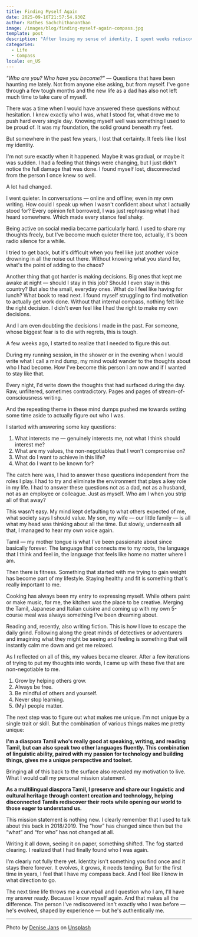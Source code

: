 ```yaml
---
title: Finding Myself Again
date: 2025-09-16T21:57:54.930Z
author: Rathes Sachchithananthan
image: /images/blog/finding-myself-again-compass.jpg
template: post
description: "After losing my sense of identity, I spent weeks rediscovering who I am beyond my roles as a dad or husband. Here's how I found my compass again through mind dumps, running sessions, and asking myself the hard questions."
categories:
  - Life
  - Compass
locale: en_US
---
```


_"Who are you? Who have you become?"_ — Questions that have been haunting me lately. Not from anyone else asking, but from myself. I've gone through a few tough months and the new life as a dad has also not left much time to take care of myself.

There was a time when I would have answered these questions without hesitation. I knew exactly who I was, what I stood for, what drove me to push hard every single day. Knowing myself well was something I used to be proud of. It was my foundation, the solid ground beneath my feet.

But somewhere in the past few years, I lost that certainty. It feels like I lost my identity.

I'm not sure exactly when it happened. Maybe it was gradual, or maybe it was sudden. I had a feeling that things were changing, but I just didn't notice the full damage that was done. I found myself lost, disconnected from the person I once knew so well.

A lot had changed.

I went quieter. In conversations — online and offline; even in my own writing. How could I speak up when I wasn't confident about what I actually stood for? Every opinion felt borrowed, I was just rephrasing what I had heard somewhere. Which made every stance feel shaky.

Being active on social media became particularly hard. I used to share my thoughts freely, but I've become much quieter there too, actually, it's been radio silence for a while.

I tried to get back, but it's difficult when you feel like just another voice drowning in all the noise out there. Without knowing what you stand for, what's the point of adding to the chaos?

Another thing that got harder is making decisions. Big ones that kept me awake at night — should I stay in this job? Should I even stay in this country? But also the small, everyday ones. What do I feel like having for lunch? What book to read next. I found myself struggling to find motivation to actually get work done. Without that internal compass, nothing felt like the right decision. I didn't even feel like I had the right to make my own decisions. 

And I am even doubting the decisions I made in the past. For someone, whose biggest fear is to die with regrets, this is tough.

A few weeks ago, I started to realize that I needed to figure this out.

During my running session, in the shower or in the evening when I would write what I call a mind dump, my mind would wander to the thoughts about who I had become. How I've become this person I am now and if I wanted to stay like that.

Every night, I'd write down the thoughts that had surfaced during the day. Raw, unfiltered, sometimes contradictory. Pages and pages of stream-of-consciousness writing.

And the repeating theme in these mind dumps pushed me towards setting some time aside to actually figure out who I was.

I started with answering some key questions:

1. What interests me — genuinely interests me, not what I think should interest me?
2. What are my values, the non-negotiables that I won't compromise on?
3. What do I want to achieve in this life?
4. What do I want to be known for?

The catch here was, I had to answer these questions independent from the roles I play. I had to try and eliminate the environment that plays a key role in my life. I had to answer these questions not as a dad, not as a husband, not as an employee or colleague. Just as myself. Who am I when you strip all of that away?

This wasn't easy. My mind kept defaulting to what others expected of me, what society says I should value. My son, my wife — our little family — is all what my head was thinking about all the time. But slowly, underneath all that, I managed to hear my own voice again.

Tamil — my mother tongue is what I've been passionate about since basically forever. The language that connects me to my roots, the language that I think and feel in, the language that feels like home no matter where I am.

Then there is fitness. Something that started with me trying to gain weight has become part of my lifestyle. Staying healthy and fit is something that's really important to me.

Cooking has always been my entry to expressing myself. While others paint or make music, for me, the kitchen was the place to be creative. Merging the Tamil, Japanese and Italian cuisine and coming up with my own 5-course meal was always something I've been dreaming about.

Reading and, recently, also writing fiction. This is how I love to escape the daily grind. Following along the great minds of detectives or adventurers and imagining what they might be seeing and feeling is something that will instantly calm me down and get me relaxed.

As I reflected on all of this, my values became clearer. After a few iterations of trying to put my thoughts into words, I came up with these five that are non-negotiable to me.

1. Grow by helping others grow.
2. Always be free.
3. Be mindful of others and yourself.
4. Never stop learning.
5. (My) people matter.

The next step was to figure out what makes me unique. I'm not unique by a single trait or skill. But the combination of various things makes me pretty unique:

**I'm a diaspora Tamil who's really good at speaking, writing, and reading Tamil, but can also speak two other languages fluently. This combination of linguistic ability, paired with my passion for technology and building things, gives me a unique perspective and toolset.**

Bringing all of this back to the surface also revealed my motivation to live. What I would call my personal mission statement.

**As a multilingual diaspora Tamil, I preserve and share our linguistic and cultural heritage through content creation and technology, helping disconnected Tamils rediscover their roots while opening our world to those eager to understand us.**

This mission statement is nothing new. I clearly remember that I used to talk about this back in 2018/2019. The “how” has changed since then but the “what” and “for who” has not changed at all.

Writing it all down, seeing it on paper, something shifted. The fog started clearing. I realized that I had finally found who I was again.

I'm clearly not fully there yet. Identity isn't something you find once and it stays there forever. It evolves, it grows, it needs tending. But for the first time in years, I feel that I have my compass back. And I feel like I know in what direction to go.

The next time life throws me a curveball and I question who I am, I'll have my answer ready. Because I know myself again. And that makes all the difference. The person I've rediscovered isn't exactly who I was before — he's evolved, shaped by experience — but he's authentically me.

---

Photo by [Denise Jans](https://unsplash.com/@dmjdenise?utm_content=creditCopyText&utm_medium=referral&utm_source=unsplash) on [Unsplash](https://unsplash.com/photos/gold-pocket-watch-on-beach-KeJAicAQWF4?utm_content=creditCopyText&utm_medium=referral&utm_source=unsplash)